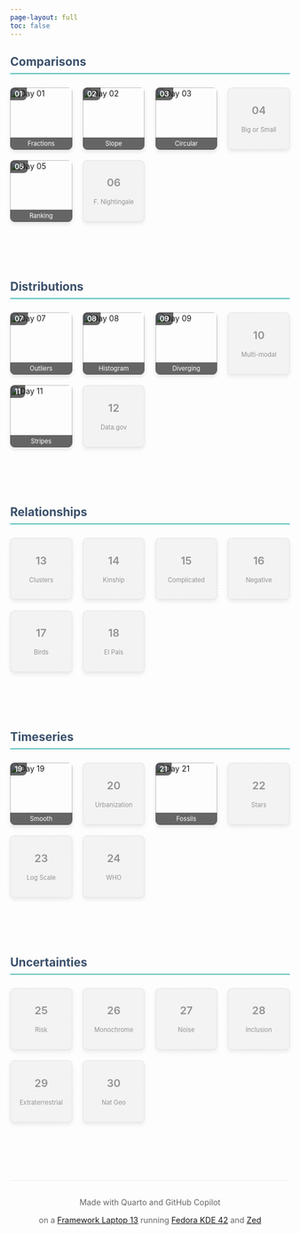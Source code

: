 ```yaml
---
page-layout: full
toc: false
---
```


```{=html}
<style>
.category-row {
  margin-bottom: 3rem;
  padding-bottom: 2rem;
}

.category-title {
  margin-bottom: 1.5rem;
  font-weight: 700;
  color: #3a506b;
  padding-bottom: 0.5rem;
  border-bottom: 2px solid #5bc0be;
}

.day-grid {
  display: grid;
  grid-template-columns: repeat(6, 1fr);
  grid-gap: 1.2rem;
  margin-bottom: 1.5rem;
}

.day-thumbnail {
  position: relative;
  aspect-ratio: 1;
  border-radius: 8px;
  overflow: hidden;
  box-shadow: 0 4px 6px rgba(0, 0, 0, 0.1);
  transition: transform 0.3s;
  text-decoration: none;
  display: block;
}

.day-thumbnail:hover {
  transform: translateY(-5px);
}

.day-thumbnail img {
  width: 100%;
  height: 100%;
  object-fit: cover;
  object-position: center;
}

.day-number {
  position: absolute;
  top: 0;
  left: 0;
  background-color: rgba(0, 0, 0, 0.6);
  color: white;
  padding: 0.25rem 0.5rem;
  font-size: 0.8rem;
  font-weight: 600;
  border-bottom-right-radius: 8px;
  z-index: 2;
}

.day-title {
  position: absolute;
  bottom: 0;
  left: 0;
  right: 0;
  background-color: rgba(0, 0, 0, 0.6);
  color: white;
  padding: 0.25rem 0.5rem;
  font-size: 0.7rem;
  text-align: center;
  z-index: 2;
}

.empty-thumbnail {
  background-color: #f0f0f0;
  border: 1px dashed #ccc;
  display: flex;
  flex-direction: column;
  align-items: center;
  justify-content: center;
  opacity: 0.7;
}

.empty-thumbnail .day-number {
  position: static;
  background-color: transparent;
  color: #666;
  font-size: 1.2rem;
  margin-bottom: 0.5rem;
}

.empty-thumbnail .day-title {
  position: static;
  background-color: transparent;
  color: #666;
}

@media (max-width: 992px) {
  .day-grid {
    grid-template-columns: repeat(4, 1fr);
  }
}

@media (max-width: 768px) {
  .day-grid {
    grid-template-columns: repeat(3, 1fr);
  }
}

@media (max-width: 576px) {
  .day-grid {
    grid-template-columns: repeat(2, 1fr);
  }
}

.footer-content {
  margin-top: 3rem;
  padding-top: 1rem;
  border-top: 1px solid #eee;
  text-align: center;
  font-size: 0.9rem;
  color: #666;
}
</style>
```

```{=html}
<!-- Comparisons Category -->
<div class="category-row">
  <h2 class="category-title">Comparisons</h2>
  <div class="day-grid">
    <!-- Day 01 -->
    <a href="2025/day_01.qmd" class="day-thumbnail">
      <img src="2025/day_01.png" alt="Day 01">
      <div class="day-number">01</div>
      <div class="day-title">Fractions</div>
    </a>

    <!-- Day 02 -->
    <a href="2025/day_02.qmd" class="day-thumbnail">
      <img src="2025/day_02.png" alt="Day 02">
      <div class="day-number">02</div>
      <div class="day-title">Slope</div>
    </a>

    <!-- Day 03 -->
    <a href="2025/day_03.qmd" class="day-thumbnail">
      <img src="2025/day_03.png" alt="Day 03">
      <div class="day-number">03</div>
      <div class="day-title">Circular</div>
    </a>

    <!-- Day 04 (Empty) -->
    <div class="day-thumbnail empty-thumbnail">
      <div class="day-number">04</div>
      <div class="day-title">Big or Small</div>
    </div>

    <!-- Day 05 (Empty) -->
    <a href="2025/day_05.qmd" class="day-thumbnail">
      <img src="2025/day_05.png" alt="Day 05">
      <div class="day-number">05</div>
      <div class="day-title">Ranking</div>
    </a>

    <!-- Day 06 (Empty) -->
    <div class="day-thumbnail empty-thumbnail">
      <div class="day-number">06</div>
      <div class="day-title">F. Nightingale</div>
    </div>
  </div>
</div>

<!-- Distributions Category -->
<div class="category-row">
  <h2 class="category-title">Distributions</h2>
  <div class="day-grid">
    <!-- Day 07 -->
    <a href="2025/day_07.qmd" class="day-thumbnail">
      <img src="2025/day_07.png" alt="Day 07">
      <div class="day-number">07</div>
      <div class="day-title">Outliers</div>
    </a>

    <!-- Day 08 -->
    <a href="2025/day_08.qmd" class="day-thumbnail">
      <img src="2025/day_08.png" alt="Day 08">
      <div class="day-number">08</div>
      <div class="day-title">Histogram</div>
    </a>

    <!-- Day 09 -->
    <a href="2025/day_09.qmd" class="day-thumbnail">
      <img src="2025/day_09.png" alt="Day 09">
      <div class="day-number">09</div>
      <div class="day-title">Diverging</div>
    </a>

    <!-- Day 10 (Empty) -->
    <div class="day-thumbnail empty-thumbnail">
      <div class="day-number">10</div>
      <div class="day-title">Multi-modal</div>
    </div>

    <!-- Day 11 -->
    <a href="2025/day_11.qmd" class="day-thumbnail">
      <img src="2025/day_11.png" alt="Day 11">
      <div class="day-number">11</div>
      <div class="day-title">Stripes</div>
    </a>

    <!-- Day 12 (Empty) -->
    <div class="day-thumbnail empty-thumbnail">
      <div class="day-number">12</div>
      <div class="day-title">Data.gov</div>
    </div>
  </div>
</div>

<!-- Relationships Category -->
<div class="category-row">
  <h2 class="category-title">Relationships</h2>
  <div class="day-grid">
    <!-- Day 13 (Empty) -->
    <div class="day-thumbnail empty-thumbnail">
      <div class="day-number">13</div>
      <div class="day-title">Clusters</div>
    </div>

    <!-- Day 14 (Empty) -->
    <div class="day-thumbnail empty-thumbnail">
      <div class="day-number">14</div>
      <div class="day-title">Kinship</div>
    </div>

    <!-- Day 15 (Empty) -->
    <div class="day-thumbnail empty-thumbnail">
      <div class="day-number">15</div>
      <div class="day-title">Complicated</div>
    </div>

    <!-- Day 16 -->
    <div class="day-thumbnail empty-thumbnail">
      <div class="day-number">16</div>
      <div class="day-title">Negative</div>
    </div>

    <!-- Day 17 -->
    <div class="day-thumbnail empty-thumbnail">
      <div class="day-number">17</div>
      <div class="day-title">Birds</div>
    </div>

    <!-- Day 18 (Empty) -->
    <div class="day-thumbnail empty-thumbnail">
      <div class="day-number">18</div>
      <div class="day-title">El País</div>
    </div>
  </div>
</div>

<!-- Timeseries Category -->
<div class="category-row">
  <h2 class="category-title">Timeseries</h2>
  <div class="day-grid">
    <!-- Day 19 -->
    <a href="2025/day_19.qmd" class="day-thumbnail">
      <img src="2025/day_19.png" alt="Day 19">
      <div class="day-number">19</div>
      <div class="day-title">Smooth</div>
    </a>

    <!-- Day 20 -->
    <div class="day-thumbnail empty-thumbnail">
      <div class="day-number">20</div>
      <div class="day-title">Urbanization</div>
    </div>

    <!-- Day 21 -->
    <a href="2025/day_21.qmd" class="day-thumbnail">
      <img src="2025/day_21.png" alt="Day 21">
      <div class="day-number">21</div>
      <div class="day-title">Fossils</div>
    </a>

    <!-- Day 22 (Empty) -->
    <div class="day-thumbnail empty-thumbnail">
      <div class="day-number">22</div>
      <div class="day-title">Stars</div>
    </div>

    <!-- Day 23 (Empty) -->
    <div class="day-thumbnail empty-thumbnail">
      <div class="day-number">23</div>
      <div class="day-title">Log Scale</div>
    </div>

    <!-- Day 24 (Empty) -->
    <div class="day-thumbnail empty-thumbnail">
      <div class="day-number">24</div>
      <div class="day-title">WHO</div>
    </div>
  </div>
</div>

<!-- Uncertainties Category -->
<div class="category-row">
  <h2 class="category-title">Uncertainties</h2>
  <div class="day-grid">
    <!-- Day 25 (Empty) -->
    <div class="day-thumbnail empty-thumbnail">
      <div class="day-number">25</div>
      <div class="day-title">Risk</div>
    </div>

    <!-- Day 26 (Empty) -->
    <div class="day-thumbnail empty-thumbnail">
      <div class="day-number">26</div>
      <div class="day-title">Monochrome</div>
    </div>

    <!-- Day 27 (Empty) -->
    <div class="day-thumbnail empty-thumbnail">
      <div class="day-number">27</div>
      <div class="day-title">Noise</div>
    </div>

    <!-- Day 28 (Empty) -->
    <div class="day-thumbnail empty-thumbnail">
      <div class="day-number">28</div>
      <div class="day-title">Inclusion</div>
    </div>

    <!-- Day 29 (Empty) -->
    <div class="day-thumbnail empty-thumbnail">
      <div class="day-number">29</div>
      <div class="day-title">Extraterrestrial</div>
    </div>

    <!-- Day 30 (Empty) -->
    <div class="day-thumbnail empty-thumbnail">
      <div class="day-number">30</div>
      <div class="day-title">Nat Geo</div>
    </div>
  </div>
</div>

<div class="footer-content">
  <p>Made with Quarto and GitHub Copilot</p>
  <p>on a <a href="https://frame.work/" target="_blank">Framework Laptop 13</a> running <a href="https://fedoraproject.org/kde/" target="_blank">Fedora KDE 42</a> and <a href="https://zed.dev/" target="_blank">Zed</a></p>
</div>
```
